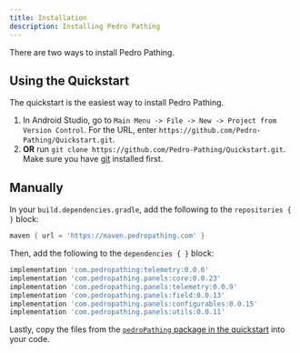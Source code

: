 ```yaml
---
title: Installation
description: Installing Pedro Pathing
---
```



There are two ways to install Pedro Pathing.

## Using the Quickstart

The quickstart is the easiest way to install Pedro Pathing.

1. In Android Studio, go to `Main Menu -> File -> New -> Project from
Version Control`. For the URL, enter
`https://github.com/Pedro-Pathing/Quickstart.git`.
2. **OR** run `git clone https://github.com/Pedro-Pathing/Quickstart.git`.
Make sure you have [git](https://git-scm.com/) installed first.

## Manually

In your `build.dependencies.gradle`, add the following to the `repositories
{ }` block:

```groovy
maven { url = 'https://maven.pedropathing.com' }
```

Then, add the following to the `dependencies { }` block:

<PedroImplementation/>

```groovy
implementation 'com.pedropathing:telemetry:0.0.6'
implementation 'com.pedropathing.panels:core:0.0.23'
implementation 'com.pedropathing.panels:telemetry:0.0.9'
implementation 'com.pedropathing.panels:field:0.0.13'
implementation 'com.pedropathing.panels:configurables:0.0.15'
implementation 'com.pedropathing.panels:utils:0.0.11'
```

Lastly, copy the files from the [`pedroPathing` package in the quickstart](https://github.com/Pedro-Pathing/Quickstart/tree/dev/TeamCode/src/main/java/org/firstinspires/ftc/teamcode/pedroPathing)
into your code.
